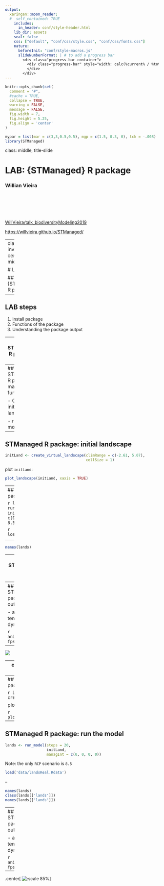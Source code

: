 ```yaml
---
output:
  xaringan::moon_reader:
  #  self_contained: TRUE
    includes:
      in_header: conf/style-header.html
    lib_dir: assets
    seal: false
    css: ["default", "conf/css/style.css", "conf/css/fonts.css"]
    nature:
      beforeInit: "conf/style-macros.js"
      slideNumberFormat: | # to add a progress bar
        <div class="progress-bar-container">
          <div class="progress-bar" style="width: calc(%current% / %total% * 100%);">
          </div>
        </div>
---
```


```r
knitr::opts_chunk$set(
  comment = "#",
  #cache = TRUE,
  collapse = TRUE,
  warning = FALSE,
  message = FALSE,
  fig.width = 7,
  fig.height = 5.25,
  fig.align = 'center'
)

mypar = list(mar = c(3,3,0.5,0.5), mgp = c(1.5, 0.3, 0), tck = -.008)
library(STManaged)
```
class: middle, title-slide

# LAB: {STManaged} R package

### Willian Vieira

<br><br><br><br><br>
<i class="fa fa-github fa-2x" style="color:#335049"></i> [WillVieira/talk_biodiversityModeling2019](https://github.com/willvieira/talk_biodiversityModeling2019)

<i class="fa fa-home fa-2x" style="color:#335049"></i> [https://willvieira.github.io/STManaged/](https://willvieira.github.io/STManaged/)

---
class: inverse, center, middle

# LAB

## {STManaged} R package

---

## LAB steps

1. Install package
2. Functions of the package
3. Understanding the package output

---
## STManaged R package: install

<i class="fa fa-github fa-2x" style="color:#335049"></i> [WillVieira/talk_biodiversityModeling2019](https://github.com/willvieira/talk_biodiversityModeling2019)

```r
devtools::install_github("willvieira/STManaged")
```

For Linux users, install `ImageMagick++` library before


---
## STManaged R package: main functions

- Create the initial landscape
```r
create_virtual_landscape()
```

- run the model
```r
run_model()
```

---
## STManaged R package: initial landscape

```r
initLand <- create_virtual_landscape(climRange = c(-2.61, 5.07),
                                     cellSize = 1)
```

plot `initLand`:

```r
plot_landscape(initLand, xaxis = TRUE)
```

---
## STManaged R package: run the model

```r
lands <- run_model(steps = 20,
                   initLand,
                   managInt = c(0, 0, 0, 0),
                   RCP = 8.5)
```

```r
load('data/lands.Rdata')
```

<!-- save(lands, file = 'GitHub/talk_biodiversityModeling2019/data/lands.Rdata')-->

--

```r
names(lands)
```

---
## STManaged R package: output

- landscape occupancy

```r
par(mfrow = c(1, 2))
plot_occupancy(lands, step = 0, spar = 0.4)
plot_occupancy(lands, step = 20, spar = 0.4)
```

---
## STManaged R package: output

- animate temporal dynamic

```r
animate(lands, fps = 2)
```

--

![](images/RCP8.5_virtual.gif)

---
class: inverse, center, middle

# Using real landscape

---
## STManaged R package: initial landscape

```r
initLand <- create_real_landscape()
```

plot `initLand`:

```r
plot_landscape(initLand)
```

---
## STManaged R package: run the model

```r
lands <- run_model(steps = 20,
                   initLand,
                   managInt = c(0, 0, 0, 0))
```

Note: the only `RCP` scenario is `8.5`

```r
load('data/landsReal.Rdata')
```

--

```r
names(lands)
class(lands[['lands']])
names(lands[['lands']])
```

---
## STManaged R package: output

- animate temporal dynamic

```r
animate(lands, fps = 2)
```

--
.center[
  ![:scale 85%](images/RCP8.5_real.gif)
]
